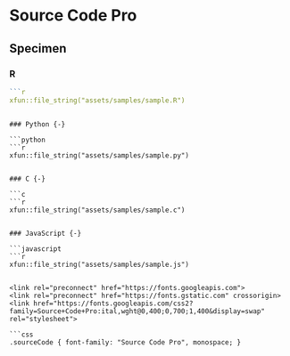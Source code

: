 # Source Code Pro {-}

## Specimen {-}

### R {-}

```r
```r
xfun::file_string("assets/samples/sample.R")
```
```

### Python {-}

```python
```r
xfun::file_string("assets/samples/sample.py")
```
```

### C {-}

```c
```r
xfun::file_string("assets/samples/sample.c")
```
```

### JavaScript {-}

```javascript
```r
xfun::file_string("assets/samples/sample.js")
```
```

<link rel="preconnect" href="https://fonts.googleapis.com">
<link rel="preconnect" href="https://fonts.gstatic.com" crossorigin>
<link href="https://fonts.googleapis.com/css2?family=Source+Code+Pro:ital,wght@0,400;0,700;1,400&display=swap" rel="stylesheet">

```css
.sourceCode { font-family: "Source Code Pro", monospace; }
```
